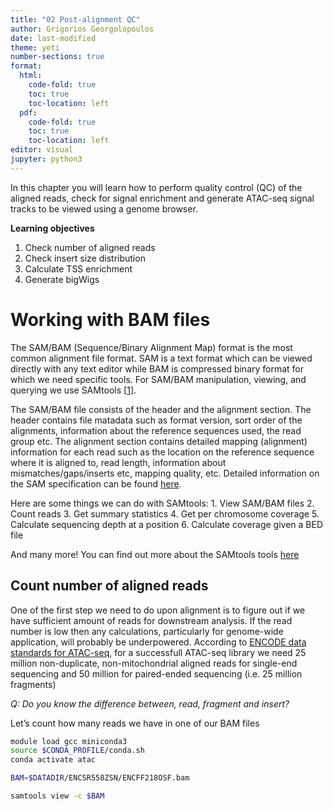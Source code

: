 ```yaml
---
title: "02 Post-alignment QC"
author: Grigorios Georgolopoulos
date: last-modified
theme: yeti
number-sections: true
format:
  html:
    code-fold: true
    toc: true
    toc-location: left
  pdf:
    code-fold: true
    toc: true
    toc-location: left
editor: visual
jupyter: python3
---
```


In this chapter you will learn how to perform quality control (QC) of the aligned reads, check for signal enrichment and generate ATAC-seq signal tracks to be viewed using a genome browser.

**Learning objectives**

1. Check number of aligned reads
2. Check insert size distribution
3. Calculate TSS enrichment
4. Generate bigWigs

# Working with BAM files

The SAM/BAM (Sequence/Binary Alignment Map) format is the most common alignment file format. SAM is a text format which can be viewed directly with any text editor while BAM is compressed binary format for which we need specific tools. For SAM/BAM manipulation, viewing, and querying we use SAMtools [[1](REF)].

The SAM/BAM file consists of the header and the alignment section. The header contains file matadata such as format version, sort order of the alignments, information about the reference sequences used, the read group etc. The alignment section contains detailed mapping (alignment) information for each read such as the location on the reference sequence where it is aligned to, read length, information about mismatches/gaps/inserts etc, mapping quality, etc. Detailed information on the SAM specification can be found [here](https://samtools.github.io/hts-specs/SAMv1.pdf).

Here are some things we can do with SAMtools:
1. View SAM/BAM files
2. Count reads
3. Get summary statistics
4. Get per chromosome coverage
5. Calculate sequencing depth at a position
6. Calculate coverage given a BED file

And many more! You can find out more about the SAMtools tools [here](http://www.htslib.org/doc/samtools-flagstat.html)

## Count number of aligned reads

One of the first step we need to do upon alignment is to figure out if we have sufficient amount of reads for downstream analysis. If the read number is low then any calculations, particularly for genome-wide application, will probably be underpowered. According to [ENCODE data standards for ATAC-seq](https://www.encodeproject.org/atac-seq/), for a successfull ATAC-seq library we need 25 million non-duplicate, non-mitochondrial aligned reads for single-end sequencing and 50 million for paired-ended sequencing (i.e. 25 million fragments)

*Q: Do you know the difference between, read, fragment and insert?*

Let's count how many reads we have in one of our BAM files
```bash
module load gcc miniconda3
source $CONDA_PROFILE/conda.sh
conda activate atac

BAM=$DATADIR/ENCSR558ZSN/ENCFF218OSF.bam

samtools view -c $BAM
```